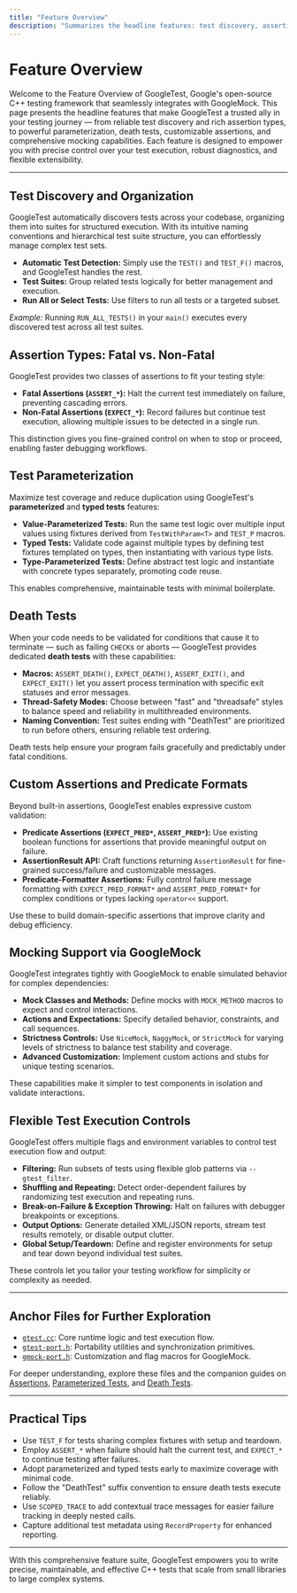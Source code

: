 ```yaml
---
title: "Feature Overview"
description: "Summarizes the headline features: test discovery, assertion types (fatal/non-fatal), parameterization, death tests, custom assertions, mocking, and flexible execution controls. Notes which files anchor these features for further exploration."
---
```


# Feature Overview

Welcome to the Feature Overview of GoogleTest, Google's open-source C++ testing framework that seamlessly integrates with GoogleMock. This page presents the headline features that make GoogleTest a trusted ally in your testing journey — from reliable test discovery and rich assertion types, to powerful parameterization, death tests, customizable assertions, and comprehensive mocking capabilities. Each feature is designed to empower you with precise control over your test execution, robust diagnostics, and flexible extensibility.

---

## Test Discovery and Organization

GoogleTest automatically discovers tests across your codebase, organizing them into suites for structured execution. With its intuitive naming conventions and hierarchical test suite structure, you can effortlessly manage complex test sets.

- **Automatic Test Detection:** Simply use the `TEST()` and `TEST_F()` macros, and GoogleTest handles the rest.
- **Test Suites:** Group related tests logically for better management and execution.
- **Run All or Select Tests:** Use filters to run all tests or a targeted subset.

*Example:* Running `RUN_ALL_TESTS()` in your `main()` executes every discovered test across all test suites.

## Assertion Types: Fatal vs. Non-Fatal

GoogleTest provides two classes of assertions to fit your testing style:

- **Fatal Assertions (`ASSERT_*`):** Halt the current test immediately on failure, preventing cascading errors.
- **Non-Fatal Assertions (`EXPECT_*`):** Record failures but continue test execution, allowing multiple issues to be detected in a single run.

This distinction gives you fine-grained control on when to stop or proceed, enabling faster debugging workflows.

## Test Parameterization

Maximize test coverage and reduce duplication using GoogleTest's **parameterized** and **typed tests** features:

- **Value-Parameterized Tests:** Run the same test logic over multiple input values using fixtures derived from `TestWithParam<T>` and `TEST_P` macros.
- **Typed Tests:** Validate code against multiple types by defining test fixtures templated on types, then instantiating with various type lists.
- **Type-Parameterized Tests:** Define abstract test logic and instantiate with concrete types separately, promoting code reuse.

This enables comprehensive, maintainable tests with minimal boilerplate.

## Death Tests

When your code needs to be validated for conditions that cause it to terminate — such as failing `CHECK`s or aborts — GoogleTest provides dedicated **death tests** with these capabilities:

- **Macros:** `ASSERT_DEATH()`, `EXPECT_DEATH()`, `ASSERT_EXIT()`, and `EXPECT_EXIT()` let you assert process termination with specific exit statuses and error messages.
- **Thread-Safety Modes:** Choose between "fast" and "threadsafe" styles to balance speed and reliability in multithreaded environments.
- **Naming Convention:** Test suites ending with "DeathTest" are prioritized to run before others, ensuring reliable test ordering.

Death tests help ensure your program fails gracefully and predictably under fatal conditions.

## Custom Assertions and Predicate Formats

Beyond built-in assertions, GoogleTest enables expressive custom validation:

- **Predicate Assertions (`EXPECT_PRED*`, `ASSERT_PRED*`):** Use existing boolean functions for assertions that provide meaningful output on failure.
- **AssertionResult API:** Craft functions returning `AssertionResult` for fine-grained success/failure and customizable messages.
- **Predicate-Formatter Assertions:** Fully control failure message formatting with `EXPECT_PRED_FORMAT*` and `ASSERT_PRED_FORMAT*` for complex conditions or types lacking `operator<<` support.

Use these to build domain-specific assertions that improve clarity and debug efficiency.

## Mocking Support via GoogleMock

GoogleTest integrates tightly with GoogleMock to enable simulated behavior for complex dependencies:

- **Mock Classes and Methods:** Define mocks with `MOCK_METHOD` macros to expect and control interactions.
- **Actions and Expectations:** Specify detailed behavior, constraints, and call sequences.
- **Strictness Controls:** Use `NiceMock`, `NaggyMock`, or `StrictMock` for varying levels of strictness to balance test stability and coverage.
- **Advanced Customization:** Implement custom actions and stubs for unique testing scenarios.

These capabilities make it simpler to test components in isolation and validate interactions.

## Flexible Test Execution Controls

GoogleTest offers multiple flags and environment variables to control test execution flow and output:

- **Filtering:** Run subsets of tests using flexible glob patterns via `--gtest_filter`.
- **Shuffling and Repeating:** Detect order-dependent failures by randomizing test execution and repeating runs.
- **Break-on-Failure & Exception Throwing:** Halt on failures with debugger breakpoints or exceptions.
- **Output Options:** Generate detailed XML/JSON reports, stream test results remotely, or disable output clutter.
- **Global Setup/Teardown:** Define and register environments for setup and tear down beyond individual test suites.

These controls let you tailor your testing workflow for simplicity or complexity as needed.

---

## Anchor Files for Further Exploration

- [`gtest.cc`](https://github.com/google/googletest/blob/main/googletest/src/gtest.cc): Core runtime logic and test execution flow.
- [`gtest-port.h`](https://github.com/google/googletest/blob/main/googletest/include/gtest/internal/gtest-port.h): Portability utilities and synchronization primitives.
- [`gmock-port.h`](https://github.com/google/googlemock/blob/main/googlemock/include/gmock/internal/custom/README.md): Customization and flag macros for GoogleMock.

For deeper understanding, explore these files and the companion guides on [Assertions](../reference/assertions.md), [Parameterized Tests](../guides/core_testing_patterns/parameterized_tests.md), and [Death Tests](../guides/advanced_usage_best_practices/death_tests.md).

---

## Practical Tips

- Use `TEST_F` for tests sharing complex fixtures with setup and teardown.
- Employ `ASSERT_*` when failure should halt the current test, and `EXPECT_*` to continue testing after failures.
- Adopt parameterized and typed tests early to maximize coverage with minimal code.
- Follow the "DeathTest" suffix convention to ensure death tests execute reliably.
- Use `SCOPED_TRACE` to add contextual trace messages for easier failure tracking in deeply nested calls.
- Capture additional test metadata using `RecordProperty` for enhanced reporting.

---

With this comprehensive feature suite, GoogleTest empowers you to write precise, maintainable, and effective C++ tests that scale from small libraries to large complex systems.

